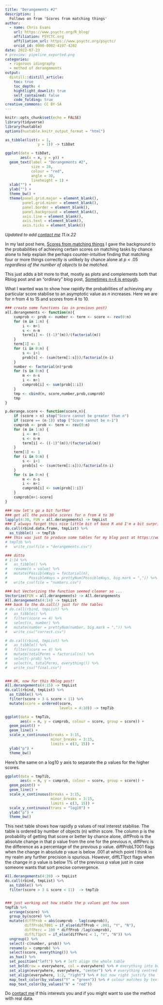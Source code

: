 ```yaml
---
title: "Derangements #2"
description: |
  Follows on from 'Scores from matching things'
author:
  - name: Chris Evans
    url: https://www.psyctc.org/R_blog/
    affiliation: PSYCTC.org
    affiliation_url: https://www.psyctc.org/psyctc/
    orcid_id: 0000-0002-4197-4202    
date: 2022-07-23
# preview: pipeline_exported.png
categories:
  - rigorous idiography
  - method of derangements
output:
  distill::distill_article:
    toc: true
    toc_depth: 4
    hightlight_downlit: true
    self_contained: false
    code_folding: true
creative_commons: CC BY-SA
---
```

```r
knitr::opts_chunk$set(echo = FALSE)
library(tidyverse)
library(huxtable)
options(huxtable.knitr_output_format = "html") 
```
```r
as_tibble(list(x = 1,
               y = 1)) -> tibDat

ggplot(data = tibDat,
       aes(x = x, y = y)) +
  geom_text(label = "Derangements #2",
            size = 20,
            colour = "red",
            angle = 30,
            lineheight = 1) +
  xlab("") +
  ylab("") +
  theme_bw() +
  theme(panel.grid.major = element_blank(),
        panel.grid.minor = element_blank(),
        panel.border = element_blank(),
        panel.background = element_blank(),
        axis.line = element_blank(),
        axis.text = element_blank(),
        axis.ticks = element_blank()) 
```
*Updated to add [contact me](https://www.psyctc.org/psyctc/contact-me/) 11.ix.22*

In my last post here, [Scores from matching things](https://www.psyctc.org/Rblog/posts/2022-07-15-matching-scores/) I gave the background to the probabilities of achieving certain scores on matching tasks by chance alone to help explain the perhaps counter-intuitive finding that matching four or more things correctly is unlikely by chance alone at *p* < .05 *regardless of the number of objects to be matched*.

This just adds a bit more to that, mostly as plots and complements both that Rblog post and an "ordinary" blog post, [Sometimes n=4 is enough](https://www.psyctc.org/psyctc/2022/07/23/sometimes-n4-is-enough/).

What I wanted was to show how rapidly the probabilities of achieving any particular score stabilise to an asymptotic value as *n* increases.  Here we are for *n* from 4 to 15 and scores from 4 to 10.

```r
### create some functions (as in previous post)
all.derangements <- function(n){
	cumprob <- prob <- number <- term <- score <- rev(0:n)
	for (m in 1:n) {
		i <- m+1
		s <- n-m
		term[i] <- ((-1)^(m))/(factorial(m))
	}	
	term[1] <- 1
	for (i in 0:n) {
		s <- i+1
		prob[s] <- (sum(term[1:s]))/factorial(n-i)
	}
	number <- factorial(n)*prob
	for (s in 0:n) {
		m <- n-s
		i <- m+1
		cumprob[i] <- sum(prob[1:i])
	}
	tmp <- cbind(n, score,number,prob,cumprob)
	tmp
}

p.derange.score <- function(score,n){
	if (score > n) stop("Score cannot be greater than n")
	if (score == (n-1)) stop ("Score cannot be n-1")
	cumprob <- prob <- term <- rev(0:n)
	for (m in 1:n) {
		i <- m+1
		s <- n-m
		term[i] <- ((-1)^(m))/(factorial(m))
	}	
	term[1] <- 1
	for (i in 0:n) {
		s <- i+1
		prob[s] <- (sum(term[1:s]))/factorial(n-i)
	}
	for (s in 0:n) {
		m <- n-s
		i <- m+1		
		cumprob[i] <- sum(prob[1:i])
	}
	cumprob[n+1-score]
}

### now let's go a bit further
### get all the possible scores for n from 4 to 30
lapply(4:30, FUN = all.derangements) -> tmpList
### I always forget this nice little bit of base R and I'm a bit surprised that there doesn't seem to be a nice tidyverse alternative
do.call(rbind.data.frame, tmpList) %>%
  as_tibble() -> tmpTib
### this was just to produce some tables for my blog post at https://www.psyctc.org/psyctc/2022/07/23/sometimes-n4-is-enough/
# tmpTib %>% 
#   write_csv(file = "derangements.csv")

### ditto
# 1:14 %>% 
#   as_tibble() %>%
#   rename(n = value) %>%
#   mutate(PossibleWays = factorial(n),
#          PossibleWays = prettyNum(PossibleWays, big.mark = ",")) %>%
#   write_csv(file = "numbers.csv")

### but Vectorizing the function seemed cleaner so ...
Vectorize(FUN = all.derangements) -> All.derangements
All.derangements(4:14) -> tmpList
### back to the do.call() just for the tables 
# do.call(rbind, tmpList) %>%
#   as_tibble() %>%
#   filter(score == 4) %>%
#   select(n, number) %>%
#   mutate(number = prettyNum(number, big.mark = ",")) %>%
#   write_csv("correct.csv")

# do.call(rbind, tmpList) %>%
#   as_tibble() %>%
#   filter(score == 4) %>%
#   mutate(totalPerms = factorial(n)) %>%
#   select(-prob) %>%
#   select(n, totalPerms, everything()) %>%
#   write_csv("final.csv")
  

### OK, now for this Rblog post!
All.derangements(4:15) -> tmpList
do.call(rbind, tmpList) %>%
  as_tibble() %>%
  filter(score > 3 & score < 11) %>%
  mutate(score = ordered(score,
                         levels = 4:10)) -> tmpTib

ggplot(data = tmpTib,
       aes(x = n, y = cumprob, colour = score, group = score)) +
  geom_point() +
  geom_line() +
  scale_x_continuous(breaks = 3:15,
                     minor_breaks = 3:15,
                     limits = c(3, 15)) +
  ylab("p") +
  theme_bw() 
```

Here's the same on a log10 y axis to separate the p values for the higher scores.

```r
ggplot(data = tmpTib,
       aes(x = n, y = cumprob, colour = score, group = score)) +
  geom_point() +
  geom_line() +
  scale_x_continuous(breaks = 3:15,
                     minor_breaks = 3:15,
                     limits = c(3, 15)) +
  scale_y_continuous(trans = "log10") +
  ylab("p") +
  theme_bw() 
```

This next table shows how rapidly p values of real interest stabilise.  The table is ordered by number of objects (n) within score.  The column p is the probability of getting that score or better by chance alone, diffProb is the absolute change in that p value from the one for the previous n, diffPerc is the difference as a percentage of the previous p value.  diffProbLT001 flags when the change in absolute p vaue is below .001 at which point I think in my realm any further precision is spurious.  However, diffLT1pct flags when the change in p value is below 1% of the previous p value just in case someone wants that sort precise convergence.

```r
All.derangements(4:20) -> tmpList
do.call(rbind, tmpList) %>%
  as_tibble() %>%
  filter(score > 3 & score < 11)  -> tmpTib


### just working out how stable the p values get how soon
tmpTib %>%
  arrange(score) %>%
  group_by(score) %>%
  mutate(diffProb = abs(cumprob - lag(cumprob)),
         diffProbLT001 = if_else(diffProb < .001, "Y", "N"),
         diffPerc = 100 * diffProb /lag(cumprob),
         diffLT1pct = if_else(diffPerc < 1, "Y", "N")) %>% 
  ungroup() %>%
  select(-c(number, prob)) %>%
  rename(p = cumprob) %>%
  select(score, everything()) %>%
  as_hux() %>%
  set_position("left") %>% # left align the whole table
  set_bold(row = everywhere, col = everywhere) %>% # everything into bold
  set_align(everywhere, everywhere, "center") %>% # everything centred
  set_align(everywhere, 1:2, "right") %>% # but now right justify the first two columns
  map_text_color(by_values("Y" = "green")) %>% # colour matches by text recognition
  map_text_color(by_values("N" = "red"))
```

Do [contact me](https://www.psyctc.org/psyctc/contact-me/) if this interests you and if you might want to use the method with real data.